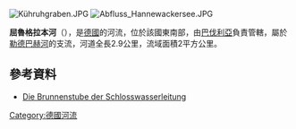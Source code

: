 {{Multiple issues|
{{Expand language|1=de|time=2020-08-27T12:30:39+00:00}}
{{Onesource|time=2020-08-27T12:30:39+00:00}}
}}
{{Coord|49|58|38.65|N|9|9|28.65|E|display=title}}
[[Image:Kühruhgraben.JPG|right]]
[[Image:Abfluss_Hannewackersee.JPG|right]]

'''屈魯格拉本河'''（{{lang-de|Kühruhgraben}}），是[[德國|德國]]的河流，位於該國東南部，由[[巴伐利亞|巴伐利亞]]負責管轄，屬於[[勒德巴赫河_(阿沙夫河支流)|勒德巴赫河]]的支流，河道全長2.9公里，流域面積2平方公里。

==參考資料==
* [http://www.hugverein-haibach.de/RUNDGANG/brunnenstube.htm Die Brunnenstube der Schlosswasserleitung] {{Wayback|url=http://www.hugverein-haibach.de/RUNDGANG/brunnenstube.htm |date=20160304073917 }}

{{Germany-geo-stub}}
[[Category:德國河流|Category:德國河流]]